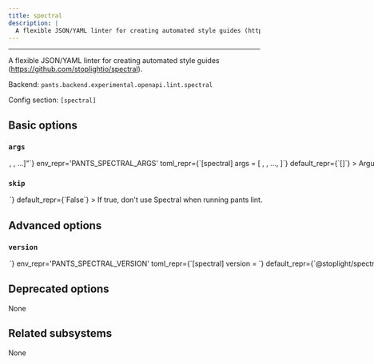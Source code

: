 ```yaml
---
title: spectral
description: |
  A flexible JSON/YAML linter for creating automated style guides (https://github.com/stoplightio/spectral).
---
```



---

A flexible JSON/YAML linter for creating automated style guides (https://github.com/stoplightio/spectral).

Backend: <span className="color--primary">`pants.backend.experimental.openapi.lint.spectral`</span>

Config section: <span className="color--primary">`[spectral]`</span>

<span className={styles.options}>

## Basic options

### `args`

<Option
  cli_repr={`--spectral-args="[<shell_str>, <shell_str>, ...]"`}
  env_repr='PANTS_SPECTRAL_ARGS'
  toml_repr={`[spectral]
args = [
    <shell_str>,
    <shell_str>,
    ...,
]`}
  default_repr={`[]`}
>

Arguments to pass directly to Spectral, e.g. `--spectral-args='--fail-severity=warn'`.

</Option>

### `skip`

<Option
  cli_repr={`--[no-]spectral-skip`}
  env_repr='PANTS_SPECTRAL_SKIP'
  toml_repr={`[spectral]
skip = <bool>`}
  default_repr={`False`}
>

If true, don&#x27;t use Spectral when running `pants lint`.

</Option>

## Advanced options

### `version`

<Option
  cli_repr={`--spectral-version=<str>`}
  env_repr='PANTS_SPECTRAL_VERSION'
  toml_repr={`[spectral]
version = <str>`}
  default_repr={`@stoplight/spectral-cli@6.5.1`}
>

Version string for the tool in the form package@version (e.g. prettier@2.6.2)

</Option>

## Deprecated options

None

## Related subsystems

None

</span>
